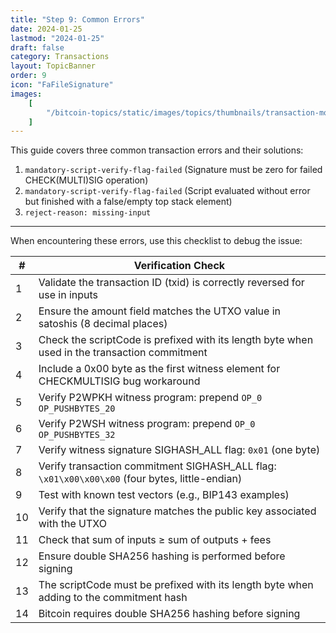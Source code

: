 ```yaml
---
title: "Step 9: Common Errors"
date: 2024-01-25
lastmod: "2024-01-25"
draft: false
category: Transactions
layout: TopicBanner
order: 9
icon: "FaFileSignature"
images:
    [
        "/bitcoin-topics/static/images/topics/thumbnails/transaction-module/signature/tx-thumbnail-signature-9.jpg"
    ]
---
```


This guide covers three common transaction errors and their solutions:

1. `mandatory-script-verify-flag-failed` (Signature must be zero for failed CHECK(MULTI)SIG operation)
2. `mandatory-script-verify-flag-failed` (Script evaluated without error but finished with a false/empty top stack element)
3. `reject-reason: missing-input`

---

When encountering these errors, use this checklist to debug the issue:

| #   | Verification Check                                                                             |
| --- | ---------------------------------------------------------------------------------------------- |
| 1   | Validate the transaction ID (txid) is correctly reversed for use in inputs                     |
| 2   | Ensure the amount field matches the UTXO value in satoshis (8 decimal places)                  |
| 3   | Check the scriptCode is prefixed with its length byte when used in the transaction commitment  |
| 4   | Include a 0x00 byte as the first witness element for CHECKMULTISIG bug workaround              |
| 5   | Verify P2WPKH witness program: prepend `OP_0 OP_PUSHBYTES_20`                                  |
| 6   | Verify P2WSH witness program: prepend `OP_0 OP_PUSHBYTES_32`                                   |
| 7   | Verify witness signature SIGHASH_ALL flag: `0x01` (one byte)                                   |
| 8   | Verify transaction commitment SIGHASH_ALL flag: `\x01\x00\x00\x00` (four bytes, little-endian) |
| 9   | Test with known test vectors (e.g., BIP143 examples)                                           |
| 10  | Verify that the signature matches the public key associated with the UTXO                      |
| 11  | Check that sum of inputs ≥ sum of outputs + fees                                               |
| 12  | Ensure double SHA256 hashing is performed before signing                                       |
| 13  | The scriptCode must be prefixed with its length byte when adding to the commitment hash        |
| 14  | Bitcoin requires double SHA256 hashing before signing                                          |

